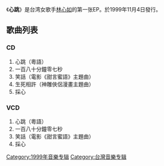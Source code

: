 {{Album infobox | <!-- See Wikipedia:WikiProject_Albums -->
|  Name        = 心跳
|  Type        = [[專輯|專輯]]
|  Artist      = [[林心如|林心如]]
|  Cover       = RubyLin_Hearting.jpg
|  Background  = 
|  Released    = 1999年11月4日
|  Recorded    = 
|  Genre       = [[國語流行音樂|國語流行音樂]]
|  Length      = 
|  Label       = [[新亞洲娛樂集團|稻草人]]、美亞音樂
|  Number      = 
|  Producer    = 稻草人、神農氏、Edward Chan、Charles Lee、Wing Lo
|  Last album  = 
|  This album  = '''心跳'''<br>(1999年)
|  Next album  = [[雙面林心如|雙面林心如]]<br>(2001年)
}}

《'''心跳'''》是台湾女歌手[[林心如|林心如]]的第一张EP。於1999年11月4日發行。

== 歌曲列表 ==
===CD===
#心跳（粵語）
#一百八十分鐘零七秒
#笑話（電影《甜言蜜語》主題曲）
#生死相許（神雕俠侶漫畫主題曲）
#採心

===VCD===
#心跳（粵語）
#一百八十分鐘零七秒
#笑話（電影《甜言蜜語》主題曲）
#採心

[[Category:1999年音樂专辑|Category:1999年音樂专辑]]
[[Category:台灣音樂专辑|Category:台灣音樂专辑]]